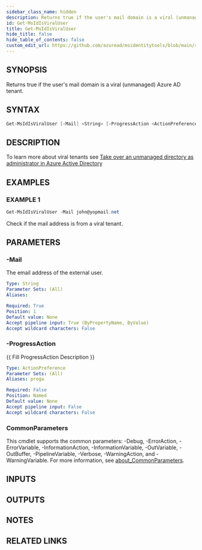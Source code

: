 ```yaml
---
sidebar_class_name: hidden
description: Returns true if the user's mail domain is a viral (unmanaged) Azure AD tenant.
id: Get-MsIdIsViralUser
title: Get-MsIdIsViralUser
hide_title: false
hide_table_of_contents: false
custom_edit_url: https://github.com/azuread/msidentitytools/blob/main/src/Get-MsIdIsViralUser.ps1
---
```


## SYNOPSIS

Returns true if the user's mail domain is a viral (unmanaged) Azure AD tenant.

## SYNTAX

```powershell
Get-MsIdIsViralUser [-Mail] <String> [-ProgressAction <ActionPreference>] [<CommonParameters>]
```

## DESCRIPTION

To learn more about viral tenants see [Take over an unmanaged directory as administrator in Azure Active Directory](https://docs.microsoft.com/azure/active-directory/enterprise-users/domains-admin-takeover)

## EXAMPLES

### EXAMPLE 1

```powershell
Get-MsIdIsViralUser -Mail john@yopmail.net
```

Check if the mail address is from a viral tenant.

## PARAMETERS

### -Mail

The email address of the external user.

```yaml
Type: String
Parameter Sets: (All)
Aliases:

Required: True
Position: 1
Default value: None
Accept pipeline input: True (ByPropertyName, ByValue)
Accept wildcard characters: False
```

### -ProgressAction

\{\{ Fill ProgressAction Description \}\}

```yaml
Type: ActionPreference
Parameter Sets: (All)
Aliases: proga

Required: False
Position: Named
Default value: None
Accept pipeline input: False
Accept wildcard characters: False
```

### CommonParameters

This cmdlet supports the common parameters: -Debug, -ErrorAction, -ErrorVariable, -InformationAction, -InformationVariable, -OutVariable, -OutBuffer, -PipelineVariable, -Verbose, -WarningAction, and -WarningVariable. For more information, see [about_CommonParameters](http://go.microsoft.com/fwlink/?LinkID=113216).

## INPUTS

## OUTPUTS

## NOTES

## RELATED LINKS
